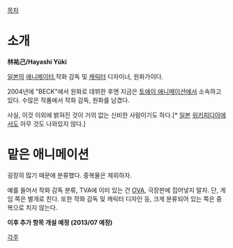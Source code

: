 [[목차]]
= 소개 =
'''林祐己/Hayashi Yūki'''

[[일본]]의 [[애니메이터]],작화 감독 및 [[캐릭터]] 디자이너, 원화가이다.

2004년에 "BECK"에서 원화로 데뷔한 후엔 지금은 [[토에이 애니메이션]]에서 소속하고 있다. 수많은 작품에서 작화 감독, 원화를 남겼다.

사실, 이것 이외에 밝혀진 것이 거의 없는 신비한 사람이기도 하다.[* [[일본]] [[위키피디아]]에서도 아무 것도 나와있지 않다.]

= 맡은 애니메이션 =
굉장히 많기 때문에 분류했다. 중복물은 제외하자.

예를 들어서 작화 감독 분류, TVA에 이미 있는 건 [[OVA]], 극장판에 집어넣지 말자. 단, 게임 쪽은 별개로 친다. 또한 작화 감독 및 캐릭터 디자인 등, 크게 분류되어 있는 쪽은 중복으로 치지 않는다.

'''이후 추가 항목 개설 예정 (2013/07 예정)'''

[[각주]]
